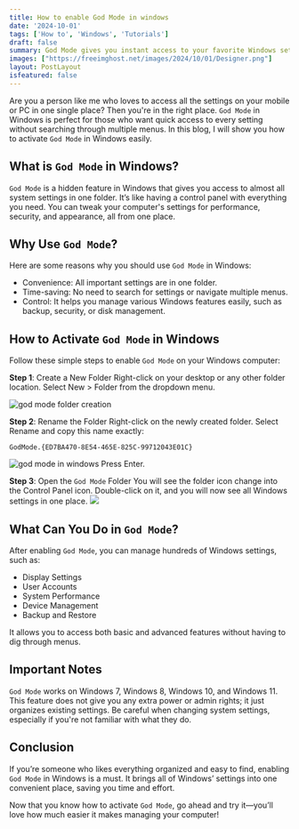 ```yaml
---
title: How to enable God Mode in windows
date: '2024-10-01'
tags: ['How to', 'Windows', 'Tutorials']
draft: false
summary: God Mode gives you instant access to your favorite Windows settings in one place.
images: ["https://freeimghost.net/images/2024/10/01/Designer.png"]
layout: PostLayout
isfeatured: false
---
```


Are you a person like me who loves to access all the settings on your mobile or PC in one single place? Then you're in the right place. `God Mode` in Windows is perfect for those who want quick access to every setting without searching through multiple menus. In this blog, I will show you how to activate `God Mode` in Windows easily.

## What is `God Mode` in Windows?

`God Mode` is a hidden feature in Windows that gives you access to almost all system settings in one folder. It’s like having a control panel with everything you need. You can tweak your computer's settings for performance, security, and appearance, all from one place.

## Why Use `God Mode`?

Here are some reasons why you should use `God Mode` in Windows:

- Convenience: All important settings are in one folder.
- Time-saving: No need to search for settings or navigate multiple menus.
- Control: It helps you manage various Windows features easily, such as backup, security, or disk management.

## How to Activate `God Mode` in Windows

Follow these simple steps to enable `God Mode` on your Windows computer:

**Step 1**: Create a New Folder
Right-click on your desktop or any other folder location.
Select New > Folder from the dropdown menu.

![god mode folder creation](https://freeimghost.net/images/2024/10/01/god_mode_1.png)

**Step 2**: Rename the Folder
Right-click on the newly created folder.
Select Rename and copy this name exactly:

```
GodMode.{ED7BA470-8E54-465E-825C-99712043E01C}
```

![god mode in windows](https://freeimghost.net/images/2024/10/01/god_mode_2.png)
Press Enter.

**Step 3**: Open the `God Mode` Folder
You will see the folder icon change into the Control Panel icon.
Double-click on it, and you will now see all Windows settings in one place.
![](https://freeimghost.net/images/2024/10/01/god_mode_3.png)

## What Can You Do in `God Mode`?

After enabling `God Mode`, you can manage hundreds of Windows settings, such as:

- Display Settings
- User Accounts
- System Performance
- Device Management
- Backup and Restore

It allows you to access both basic and advanced features without having to dig through menus.

## Important Notes

`God Mode` works on Windows 7, Windows 8, Windows 10, and Windows 11.
This feature does not give you any extra power or admin rights; it just organizes existing settings.
Be careful when changing system settings, especially if you're not familiar with what they do.

## Conclusion

If you’re someone who likes everything organized and easy to find, enabling `God Mode` in Windows is a must. It brings all of Windows’ settings into one convenient place, saving you time and effort.

Now that you know how to activate `God Mode`, go ahead and try it—you’ll love how much easier it makes managing your computer!
